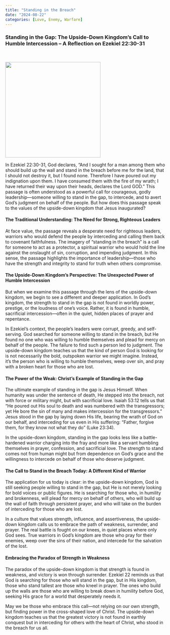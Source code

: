 ```yaml
---
title: "Standing in the Breach"
date: "2024-08-22"
categories: [Love, Enemy, Warfare]
---
```


### Standing in the Gap: The Upside-Down Kingdom’s Call to Humble Intercession – A Reflection on Ezekiel 22:30-31

<br/>

![](lonely.jpeg){fig-align="center" width="300"}

In Ezekiel 22:30-31, God declares, “And I sought for a man among them who should build up the wall and stand in the breach before me for the land, that I should not destroy it, but I found none. Therefore I have poured out my indignation upon them. I have consumed them with the fire of my wrath; I have returned their way upon their heads, declares the Lord GOD.” This passage is often understood as a powerful call for courageous, godly leadership—someone willing to stand in the gap, to intercede, and to avert God’s judgment on behalf of the people. But how does this passage speak to the values of the upside-down kingdom that Jesus inaugurated?

#### The Traditional Understanding: The Need for Strong, Righteous Leaders

At face value, the passage reveals a desperate need for righteous leaders, warriors who would defend the people by interceding and calling them back to covenant faithfulness. The imagery of “standing in the breach” is a call for someone to act as a protector, a spiritual warrior who would hold the line against the onslaught of sin, corruption, and impending judgment. In this sense, the passage highlights the importance of leadership—those who have the strength and integrity to stand for truth when others compromise.

#### The Upside-Down Kingdom’s Perspective: The Unexpected Power of Humble Intercession

But when we examine this passage through the lens of the upside-down kingdom, we begin to see a different and deeper application. In God’s kingdom, the strength to stand in the gap is not found in worldly power, prestige, or the loudness of one’s voice. Rather, it is found in humble, sacrificial intercession—often in the quiet, hidden places of prayer and repentance.

In Ezekiel’s context, the people’s leaders were corrupt, greedy, and self-serving. God searched for someone willing to stand in the breach, but He found no one who was willing to humble themselves and plead for mercy on behalf of the people. The failure to find such a person led to judgment. The upside-down kingdom teaches us that the kind of person God is looking for is not necessarily the bold, outspoken warrior we might imagine. Instead, it’s the person who is willing to humble themselves, weep over sin, and pray with a broken heart for those who are lost.

#### The Power of the Weak: Christ’s Example of Standing in the Gap

The ultimate example of standing in the gap is Jesus Himself. When humanity was under the sentence of death, He stepped into the breach, not with force or military might, but with sacrificial love. Isaiah 53:12 tells us that “He poured out His soul to death and was numbered with the transgressors; yet He bore the sin of many and makes intercession for the transgressors.” Jesus stood in the gap by laying down His life, bearing the wrath of God on our behalf, and interceding for us even in His suffering: “Father, forgive them, for they know not what they do” (Luke 23:34).

In the upside-down kingdom, standing in the gap looks less like a battle-hardened warrior charging into the fray and more like a servant humbling themselves in prayer, confession, and sacrificial love. The strength to stand comes not from human might but from dependence on God’s grace and the willingness to intercede on behalf of those who deserve judgment.

#### The Call to Stand in the Breach Today: A Different Kind of Warrior

The application for us today is clear: in the upside-down kingdom, God is still seeking people willing to stand in the gap, but He is not merely looking for bold voices or public figures. He is searching for those who, in humility and brokenness, will plead for mercy on behalf of others, who will build up the wall of faith through persistent prayer, and who will take on the burden of interceding for those who are lost.

In a culture that values strength, influence, and assertiveness, the upside-down kingdom calls us to embrace the path of weakness, surrender, and prayer. The real battle is fought on our knees, in quiet places where only God sees. True warriors in God’s kingdom are those who pray for their enemies, weep over the sins of their nation, and intercede for the salvation of the lost.

#### Embracing the Paradox of Strength in Weakness

The paradox of the upside-down kingdom is that strength is found in weakness, and victory is won through surrender. Ezekiel 22 reminds us that God is searching for those who will stand in the gap, but in His kingdom, those who stand tallest are those who kneel in prayer. The ones who build up the walls are those who are willing to break down in humility before God, seeking His grace for a world that desperately needs it.

May we be those who embrace this call—not relying on our own strength, but finding power in the cross-shaped love of Christ. The upside-down kingdom teaches us that the greatest victory is not found in earthly conquest but in interceding for others with the heart of Christ, who stood in the breach for us all.
